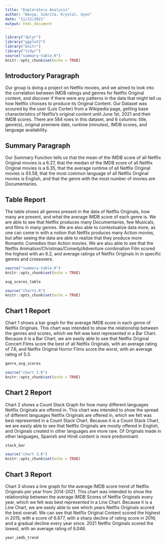 ```yaml
---
title: "Exploratory Analysis"
author: "Navya, Simrita, Krystal, Uyen"
date: "11/22/2021"
output: html_document
---
```


```r
library("dplyr")
library("ggplot2")
library("knitr")
library("tidyr")
source("summary-table.R")
knitr::opts_chunk$set(echo = TRUE)
```

## Introductory Paragraph
Our group is doing a project on Netflix movies, and we aimed to look into the correlation between IMDB ratings and genres for Netflix Original content, and discover if there were any patterns in the data that might tell us how Netflix chooses to produce its Original Content. Our Dataset was scoured by the user (Luis Corter) from a Wikipedia page, getting base characteristics of Netflix’s original content until June 1st, 2021 and their IMDB scores. There are 584 rows in this dataset, and 6 columns: title, genre(s), original premiere date, runtime (minutes), IMDB scores, and language availability.


## Summary Paragraph
Our Summary Function tells us that the mean of the IMDB score of all Netflix Original movies is a 6.27, that the median of the IMDB score of all Netflix Original movies is a 6.35, that the average runtime of all Netflix Original movies is 93.58, that the most common language of all Netflix Original movies is English, and that the genre with the most number of movies are Documentaries. 


## Table Report
The table shows all genres present in the data of Netflix Originals, how many are present, and what the average IMDB score of each genre is. We are able to see that Netflix produces many Documentaries, few Musicals, and films in many genres. We are also able to contextualize data more, as one can come in with a notion that Netflix produces many Action movies, but after seeing the data are able to realize that they produce more Romantic Comedies than Action movies. We are also able to see that the Netflix Animation/Christmas/Comedy/Adventure combination Film scored the highest with an 8.2, and average ratings of Netflix Originals in in specific genres and crossovers. 


```r
source("summary-table.R")
knitr::opts_chunk$set(echo = TRUE)
```

``` r
avg_scores_table
```

```r
source("chart1.R")
knitr::opts_chunk$set(echo = TRUE)
```

## Chart 1 Report
Chart 1 shows a bar graph for the average IMDB score in each genre of Netflix Originals. This chart was intended to show the relationship between the genres and scores, which we felt was best represented in a Bar Chart. Because it is a Bar Chart, we are easily able to see that Netflix Original Concert Films score the best of all Netflix Originals, with an average rating of 7.6, and Netflix Original Horror Films score the worst, with an average rating of 5.3.

``` r
genre_avg_scores
```
```r
source("chart 2.R")
knitr::opts_chunk$set(echo = TRUE)
```

## Chart 2 Report
Chart 2 shows a Count Stack Graph for how many different languages Netflix Originals are offered in. This chart was intended to show the spread of different languages Netflix Originals are offered in, which we felt was best represented in a Count Stack Chart. Because it is a Count Stack Chart, we are easily able to see that Netflix Originals are mostly offered in English, and Originals created in other languages are more rare. Of Originals made in other languages, Spanish and Hindi content is more predominant. 

``` r
stack_bar
```

```r
source("chart 3.R")
knitr::opts_chunk$set(echo = TRUE)
```

## Chart 3 Report
Chart 3 shows a line graph for the average IMDB score trend of Netflix Originals per year from 2014-2021. This chart was intended to show the relationship between the average IMDB Scores of Netflix Originals every year, which we felt was best represented in a Line Chart. Because it is a Line Chart, we are easily able to see which years Netflix Originals scored the best overall. We can see that Netflix Original Content scored the highest in 2015, with a score of 6.877, with a sharp decline of rating score in 2016, and a gradual decline every year since. 2021 Netflix Originals scored the lowest, with an average rating of 6.046.

``` r
year_imdb_trend
```